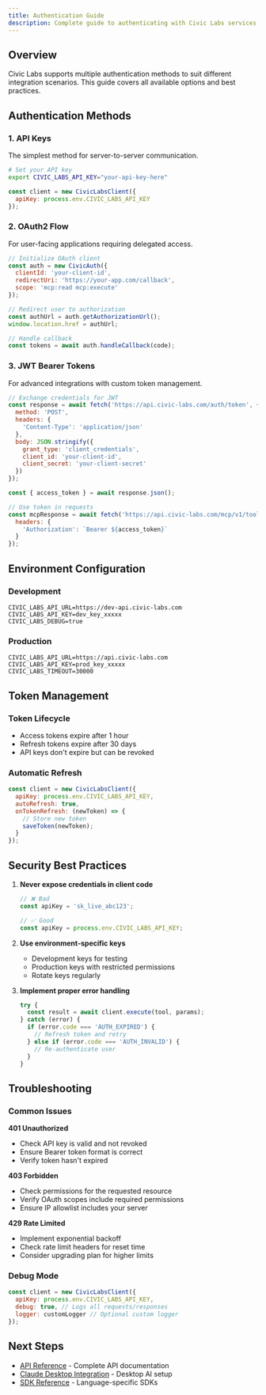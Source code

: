 ```yaml
---
title: Authentication Guide
description: Complete guide to authenticating with Civic Labs services
---
```


## Overview

Civic Labs supports multiple authentication methods to suit different integration scenarios. This guide covers all available options and best practices.

## Authentication Methods

### 1. API Keys

The simplest method for server-to-server communication.

```bash
# Set your API key
export CIVIC_LABS_API_KEY="your-api-key-here"
```

```javascript
const client = new CivicLabsClient({
  apiKey: process.env.CIVIC_LABS_API_KEY
});
```

### 2. OAuth2 Flow

For user-facing applications requiring delegated access.

```javascript
// Initialize OAuth client
const auth = new CivicAuth({
  clientId: 'your-client-id',
  redirectUri: 'https://your-app.com/callback',
  scope: 'mcp:read mcp:execute'
});

// Redirect user to authorization
const authUrl = auth.getAuthorizationUrl();
window.location.href = authUrl;

// Handle callback
const tokens = await auth.handleCallback(code);
```

### 3. JWT Bearer Tokens

For advanced integrations with custom token management.

```javascript
// Exchange credentials for JWT
const response = await fetch('https://api.civic-labs.com/auth/token', {
  method: 'POST',
  headers: {
    'Content-Type': 'application/json'
  },
  body: JSON.stringify({
    grant_type: 'client_credentials',
    client_id: 'your-client-id',
    client_secret: 'your-client-secret'
  })
});

const { access_token } = await response.json();

// Use token in requests
const mcpResponse = await fetch('https://api.civic-labs.com/mcp/v1/tools', {
  headers: {
    'Authorization': `Bearer ${access_token}`
  }
});
```

## Environment Configuration

### Development
```env
CIVIC_LABS_API_URL=https://dev-api.civic-labs.com
CIVIC_LABS_API_KEY=dev_key_xxxxx
CIVIC_LABS_DEBUG=true
```

### Production
```env
CIVIC_LABS_API_URL=https://api.civic-labs.com
CIVIC_LABS_API_KEY=prod_key_xxxxx
CIVIC_LABS_TIMEOUT=30000
```

## Token Management

### Token Lifecycle
- Access tokens expire after 1 hour
- Refresh tokens expire after 30 days
- API keys don't expire but can be revoked

### Automatic Refresh
```javascript
const client = new CivicLabsClient({
  apiKey: process.env.CIVIC_LABS_API_KEY,
  autoRefresh: true,
  onTokenRefresh: (newToken) => {
    // Store new token
    saveToken(newToken);
  }
});
```

## Security Best Practices

1. **Never expose credentials in client code**
   ```javascript
   // ❌ Bad
   const apiKey = 'sk_live_abc123';
   
   // ✅ Good
   const apiKey = process.env.CIVIC_LABS_API_KEY;
   ```

2. **Use environment-specific keys**
   - Development keys for testing
   - Production keys with restricted permissions
   - Rotate keys regularly

3. **Implement proper error handling**
   ```javascript
   try {
     const result = await client.execute(tool, params);
   } catch (error) {
     if (error.code === 'AUTH_EXPIRED') {
       // Refresh token and retry
     } else if (error.code === 'AUTH_INVALID') {
       // Re-authenticate user
     }
   }
   ```

## Troubleshooting

### Common Issues

**401 Unauthorized**
- Check API key is valid and not revoked
- Ensure Bearer token format is correct
- Verify token hasn't expired

**403 Forbidden**
- Check permissions for the requested resource
- Verify OAuth scopes include required permissions
- Ensure IP allowlist includes your server

**429 Rate Limited**
- Implement exponential backoff
- Check rate limit headers for reset time
- Consider upgrading plan for higher limits

### Debug Mode
```javascript
const client = new CivicLabsClient({
  apiKey: process.env.CIVIC_LABS_API_KEY,
  debug: true, // Logs all requests/responses
  logger: customLogger // Optional custom logger
});
```

## Next Steps

- [API Reference](/labs/integration/api-reference) - Complete API documentation
- [Claude Desktop Integration](/labs/integration/claude-desktop) - Desktop AI setup
- [SDK Reference](/labs/dev/sdk-reference) - Language-specific SDKs
